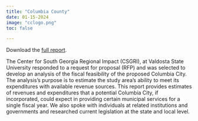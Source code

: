 ```yaml
---
title: "Columbia County"
date: 01-15-2024
image: "cclogo.png"
toc: false

---
```


Download the [full report](columbia.pdf).

The Center for South Georgia Regional Impact (CSGRI), at Valdosta State University
responded to a request for proposal (RFP) and was selected to develop an analysis of
the fiscal feasibility of the proposed Columbia City. The analysis's purpose is to
estimate the study area's ability to meet its expenditures with available revenue sources.
This report provides estimates of revenues and expenditures that a potential Columbia
City, if incorporated, could expect in providing certain municipal services for a single
fiscal year. We also spoke with individuals at related institutions and governments and
researched current legislation at the state and local level.